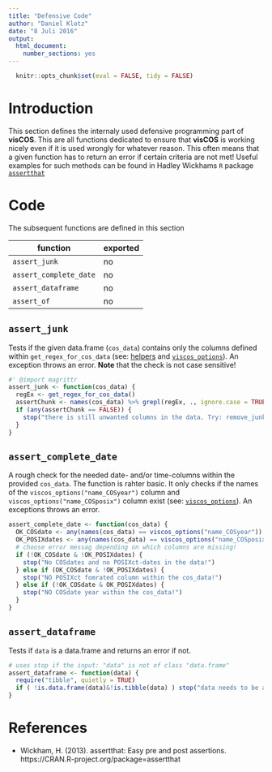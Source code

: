 ```yaml
---
title: "Defensive Code"
author: "Daniel Klotz"
date: "8 Juli 2016"
output:
  html_document:
    number_sections: yes
---
```


```r
  knitr::opts_chunk$set(eval = FALSE, tidy = FALSE)
```

# Introduction
This section defines the internaly used defensive programming part of **visCOS**.
This are all functions dedicated to ensure that **visCOS** is working nicely 
even if it is used wrongly for whatever reason. This often means that a given 
function has to return an error if certain criteria are not met! 
Useful examples for such methods can be found in Hadley Wickhams `R` package [`assertthat`](https://cran.r-project.org/web/packages/assertthat/index.html)

# Code
The subsequent functions are defined in this section

function | exported
------------- | -------------
`assert_junk` | no
`assert_complete_date` | no
 `assert_dataframe` | no
`assert_of` | no

## `assert_junk`
Tests if the given data.frame (`cos_data`) contains only the 
columns defined within `get_regex_for_cos_data` 
(see: [helpers](LP-helpers.html) and [`viscos_options`](LP-viscos_options.html)).
An exception throws an error.
**Note** that the check is not case sensitive!
```r
#' @import magrittr
assert_junk <- function(cos_data) {
  regEx <- get_regex_for_cos_data()
  assertChunk <- names(cos_data) %>% grepl(regEx, ., ignore.case = TRUE)
  if (any(assertChunk == FALSE)) {
    stop("there is still unwanted columns in the data. Try: remove_junk")
  }
}
```

## `assert_complete_date`
A rough check for the needed date- and/or time-columns within the provided
`cos_data`. The function is rahter basic. It only checks if the names of the 
`viscos_options("name_COSyear")` column and `viscos_options("name_COSposix") ` 
column exist (see: [`viscos_options`](LP-viscos_options.html)). An exceptions 
throws an error.
```r
assert_complete_date <- function(cos_data) {
  OK_COSdate <- any(names(cos_data) == viscos_options("name_COSyear"))
  OK_POSIXdates <- any(names(cos_data) == viscos_options("name_COSposix"))
  # choose error messag depending on which columns are missing!
  if (!OK_COSdate & !OK_POSIXdates) {
    stop("No COSdates and no POSIXct-dates in the data!")
  } else if (OK_COSdate & !OK_POSIXdates) {
    stop("NO POSIXct fomrated column within the cos_data!")
  } else if (!OK_COSdate & OK_POSIXdates) {
    stop("NO COSdate year within the cos_data!")
  }
}
```

## `assert_dataframe`
Tests if `data` is a data.frame and returns an error if not.
```r
# uses stop if the input: "data" is not of class "data.frame"
assert_dataframe <- function(data) {
  require("tibble", quietly = TRUE)
  if ( !is.data.frame(data)&!is.tibble(data) ) stop("data needs to be a data_frame!")
}
```

# References 
- Wickham, H. (2013). assertthat: Easy pre and post assertions. https://CRAN.R-project.org/package=assertthat
